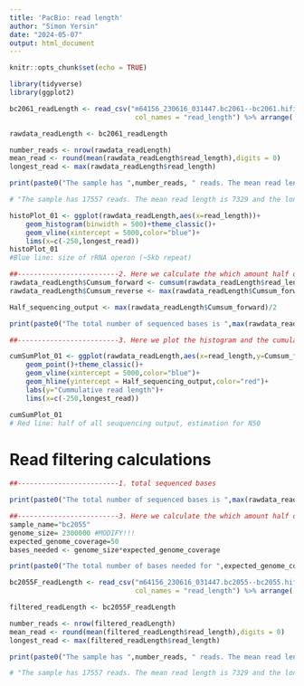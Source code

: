 ```yaml
---
title: 'PacBio: read length'
author: "Simon Yersin"
date: "2024-05-07"
output: html_document
---
```


```r
knitr::opts_chunk$set(echo = TRUE)
```

```r
library(tidyverse)
library(ggplot2)

bc2061_readLength <- read_csv("m64156_230616_031447.bc2061--bc2061.hifi_reads.fastq.gz_raw_readLength.txt",
                               col_names = "read_length") %>% arrange(., read_length)

rawdata_readLength <- bc2061_readLength
```

```r
number_reads <- nrow(rawdata_readLength)
mean_read <- round(mean(rawdata_readLength$read_length),digits = 0)
longest_read <- max(rawdata_readLength$read_length)

print(paste0("The sample has ",number_reads, " reads. The mean read length is ",mean_read, " and the longest read is ",longest_read))

# "The sample has 17557 reads. The mean read length is 7329 and the longest read is 26029"
```

```r
histoPlot_01 <- ggplot(rawdata_readLength,aes(x=read_length))+
    geom_histogram(binwidth = 500)+theme_classic()+
    geom_vline(xintercept = 5000,color="blue")+
    lims(x=c(-250,longest_read))
histoPlot_01
#Blue line: size of rRNA operon (~5kb repeat)
```


```r
##-------------------------2. Here we calculate the which amount half of the sequencing output is 
rawdata_readLength$Cumsum_forward <- cumsum(rawdata_readLength$read_length)
rawdata_readLength$Cumsum_reverse <- max(rawdata_readLength$Cumsum_forward) - cumsum(rawdata_readLength$read_length)

Half_sequencing_output <- max(rawdata_readLength$Cumsum_forward)/2

print(paste0("The total number of sequenced bases is ",max(rawdata_readLength$Cumsum_forward)," and half of that is ",Half_sequencing_output))
```

```r
##-------------------------3. Here we plot the histogram and the cumulative summary

cumSumPlot_01 <- ggplot(rawdata_readLength,aes(x=read_length,y=Cumsum_forward))+
    geom_point()+theme_classic()+
    geom_vline(xintercept = 5000,color="blue")+
    geom_hline(yintercept = Half_sequencing_output,color="red")+
    labs(y="Cummulative read length")+
    lims(x=c(-250,longest_read))

cumSumPlot_01
# Red line: half of all seuquencing output, estimation for N50
```

# Read filtering calculations
```r
##-------------------------1. total sequenced bases

print(paste0("The total number of sequenced bases is ",max(rawdata_readLength$Cumsum_forward)))
```

```r
##-------------------------3. Here we calculate the which amount half of the sequencing output is 
sample_name="bc2055"
genome_size= 2300000 #MODIFY!!!
expected_genome_coverage=50
bases_needed <- genome_size*expected_genome_coverage

print(paste0("The total number of bases needed for ",expected_genome_coverage,"x coverage of a ",genome_size," bp genome are  ",bases_needed))
```

```r
bc2055F_readLength <- read_csv("m64156_230616_031447.bc2055--bc2055.hifi_reads.fastq.gz_filtered_readLength.txt",
                               col_names = "read_length") %>% arrange(., read_length)

filtered_readLength <- bc2055F_readLength

number_reads <- nrow(filtered_readLength)
mean_read <- round(mean(filtered_readLength$read_length),digits = 0)
longest_read <- max(filtered_readLength$read_length)

print(paste0("The sample has ",number_reads, " reads. The mean read length is ",mean_read, " and the longest read is ",longest_read))

# "The sample has 17557 reads. The mean read length is 7329 and the longest read is 26029"
```
